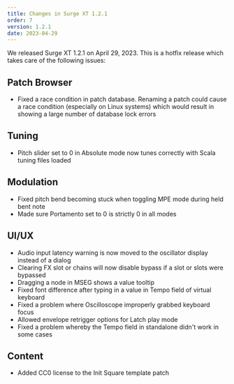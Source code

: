 ```yaml
---
title: Changes in Surge XT 1.2.1
order: 7
version: 1.2.1
date: 2023-04-29
---
```


We released Surge XT 1.2.1 on April 29, 2023. This is a hotfix release which takes care of the following issues:

## Patch Browser

-   Fixed a race condition in patch database. Renaming a patch could cause a race condition (especially on Linux systems)
    which would result in showing a large number of database lock errors

## Tuning

-   Pitch slider set to 0 in Absolute mode now tunes correctly with Scala tuning files loaded

## Modulation

-   Fixed pitch bend becoming stuck when toggling MPE mode during held bent note
-   Made sure Portamento set to 0 is strictly 0 in all modes

## UI/UX

-   Audio input latency warning is now moved to the oscillator display instead of a dialog
-   Clearing FX slot or chains will now disable bypass if a slot or slots were bypassed
-   Dragging a node in MSEG shows a value tooltip
-   Fixed font difference after typing in a value in Tempo field of virtual keyboard
-   Fixed a problem where Oscilloscope improperly grabbed keyboard focus
-   Allowed envelope retrigger options for Latch play mode
-   Fixed a problem whereby the Tempo field in standalone didn't work in some cases

## Content

-   Added CC0 license to the Init Square template patch

